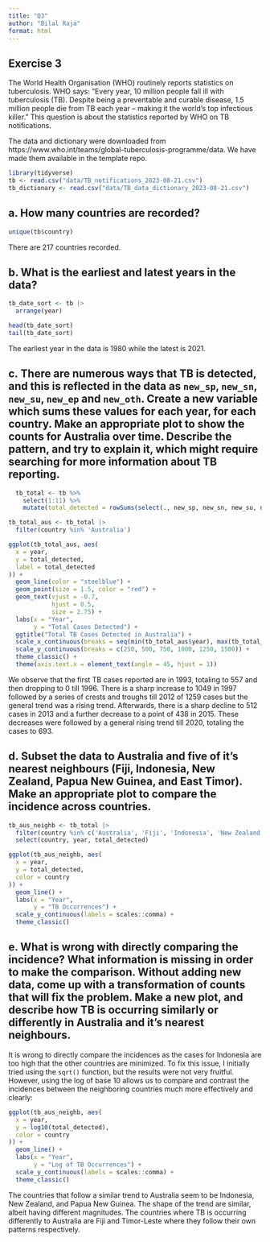 ```yaml
---
title: "Q3"
author: "Bilal Raja"
format: html
---
```


## Exercise 3

The World Health Organisation (WHO) routinely reports statistics on tuberculosis. WHO says: "Every year, 10 million people fall ill with tuberculosis (TB). Despite being a preventable and curable disease, 1.5 million people die from TB each year – making it the world’s top infectious killer." This question is about the statistics reported by WHO on TB notifications. 

The data and dictionary were downloaded from https://www.who.int/teams/global-tuberculosis-programme/data. We have made them available in the template repo.

```r
library(tidyverse)
tb <- read.csv("data/TB_notifications_2023-08-21.csv")
tb_dictionary <- read.csv("data/TB_data_dictionary_2023-08-21.csv")
```

## a. How many countries are recorded?

```r
unique(tb$country)
```

There are 217 countries recorded.

## b. What is the earliest and latest years in the data?

```r
tb_date_sort <- tb |>
  arrange(year)

head(tb_date_sort)
tail(tb_date_sort)
```

The earliest year in the data is 1980 while the latest is 2021.

## c. There are numerous ways that TB is detected, and this is reflected in the data as `new_sp`, `new_sn`, `new_su`, `new_ep` and `new_oth`. Create a new variable which sums these values for each year, for each country. Make an appropriate plot to show the counts for Australia over time. Describe the pattern, and try to explain it, which might require searching for more information about TB reporting.

```r
  tb_total <- tb %>%
    select(1:11) %>%
    mutate(total_detected = rowSums(select(., new_sp, new_sn, new_su, new_ep, new_oth), na.rm = TRUE))

tb_total_aus <- tb_total |>
  filter(country %in% 'Australia')
```

```r
ggplot(tb_total_aus, aes(
  x = year,
  y = total_detected,
  label = total_detected
)) +
  geom_line(color = "steelblue") +
  geom_point(size = 1.5, color = "red") +
  geom_text(vjust = -0.7,
            hjust = 0.5,
            size = 2.75) +
  labs(x = "Year",
       y = "Total Cases Detected") +
  ggtitle("Total TB Cases Detected in Australia") +
  scale_x_continuous(breaks = seq(min(tb_total_aus$year), max(tb_total_aus$year), by = 2)) +
  scale_y_continuous(breaks = c(250, 500, 750, 1000, 1250, 1500)) +
  theme_classic() +
  theme(axis.text.x = element_text(angle = 45, hjust = 1))
```

We observe that the first TB cases reported are in 1993, totaling to 557 and then dropping to 0 till 1996. There is a sharp increase to 1049 in 1997 followed by a series of crests and troughs till 2012 of 1259 cases but the general trend was a rising trend. Afterwards, there is a sharp decline to 512 cases in 2013 and a further decrease to a point of 438 in 2015. These decreases were followed by a general rising trend till 2020, totaling the cases to 693.

## d. Subset the data to Australia and five of it's nearest neighbours (Fiji, Indonesia, New Zealand, Papua New Guinea, and East Timor). Make an appropriate plot to compare the incidence across countries. 

```r
tb_aus_neighb <- tb_total |>
  filter(country %in% c('Australia', 'Fiji', 'Indonesia', 'New Zealand', 'Papua New Guinea', 'Timor-Leste')) |>
  select(country, year, total_detected)
```

```r
ggplot(tb_aus_neighb, aes(
  x = year,
  y = total_detected,
  color = country
)) +
  geom_line() +
  labs(x = "Year",
       y = "TB Occurrences") +
  scale_y_continuous(labels = scales::comma) +
  theme_classic()
```


## e. What is wrong with directly comparing the incidence? What information is missing in order to make the comparison. Without adding new data, come up with a transformation of counts that will fix the problem. Make a new plot, and describe how TB is occurring similarly or differently in Australia and it's nearest neighbours.

It is wrong to directly compare the incidences as the cases for Indonesia are too high that the other countries are minimized. To fix this issue, I initially tried using the `sqrt()` function, but the results were not very fruitful. However, using the log of base 10 allows us to compare and contrast the incidences between the neighboring countries much more effectively and clearly:

```r
ggplot(tb_aus_neighb, aes(
  x = year,
  y = log10(total_detected),
  color = country
)) +
  geom_line() +
  labs(x = "Year",
       y = "Log of TB Occurrences") +
  scale_y_continuous(labels = scales::comma) +
  theme_classic()
```

The countries that follow a similar trend to Australia seem to be Indonesia, New Zealand, and Papua New Guinea. The shape of the trend are similar, albeit having different magnitudes. The countries where TB is occurring differently to Australia are Fiji and Timor-Leste where they follow their own patterns respectively.
